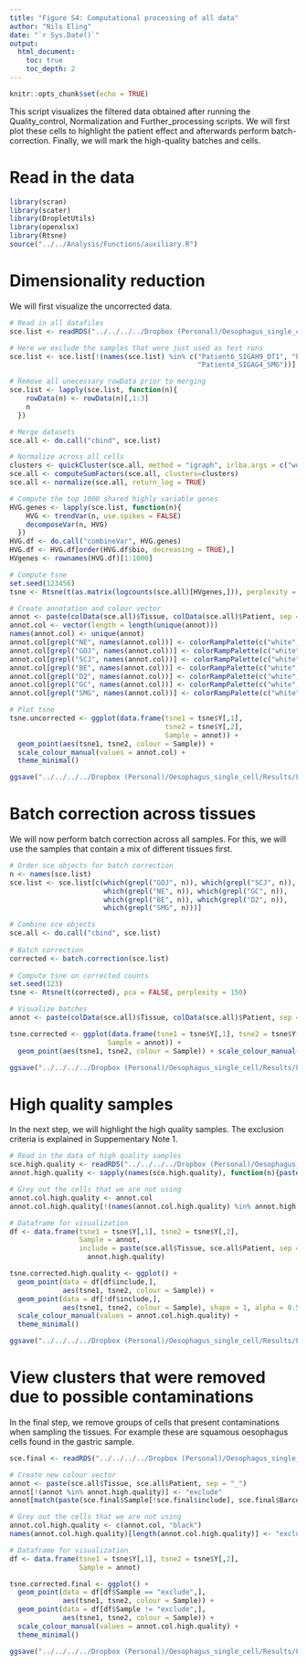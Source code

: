 ```yaml
---
title: "Figure S4: Computational processing of all data"
author: "Nils Eling"
date: "`r Sys.Date()`"
output: 
  html_document:
    toc: true
    toc_depth: 2
---
```


```r
knitr::opts_chunk$set(echo = TRUE)
```

This script visualizes the filtered data obtained after running the Quality_control, Normalization and Further_processing scripts. 
We will first plot these cells to highlight the patient effect and afterwards perform batch-correction.
Finally, we will mark the high-quality batches and cells.

# Read in the data

```r
library(scran)
library(scater)
library(DropletUtils)
library(openxlsx)
library(Rtsne)
source("../../Analysis/Functions/auxiliary.R")
```

# Dimensionality reduction

We will first visualize the uncorrected data.

```r
# Read in all datafiles
sce.list <- readRDS("../../../../Dropbox (Personal)/Oesophagus_single_cell/All_sce.rds")

# Here we exclude the samples that were just used as test runs
sce.list <- sce.list[!(names(sce.list) %in% c("Patient6_SIGAH9_DT1", "Patient6_SIGAG9_GD3",
                                              "Patient4_SIGAG4_SMG"))]

# Remove all unecessary rowData prior to merging
sce.list <- lapply(sce.list, function(n){
    rowData(n) <- rowData(n)[,1:3]
    n
  })

# Merge datasets
sce.all <- do.call("cbind", sce.list)

# Normalize across all cells
clusters <- quickCluster(sce.all, method = "igraph", irlba.args = c("work" = 100))
sce.all <- computeSumFactors(sce.all, clusters=clusters)
sce.all <- normalize(sce.all, return_log = TRUE)

# Compute the top 1000 shared highly variable genes
HVG.genes <- lapply(sce.list, function(n){
    HVG <- trendVar(n, use.spikes = FALSE)
    decomposeVar(n, HVG)
  })
HVG.df <- do.call("combineVar", HVG.genes)
HVG.df <- HVG.df[order(HVG.df$bio, decreasing = TRUE),]
HVgenes <- rownames(HVG.df)[1:1000]

# Compute tsne
set.seed(123456)
tsne <- Rtsne(t(as.matrix(logcounts(sce.all)[HVgenes,])), perplexity = 100)

# Create annotation and colour vector
annot <- paste(colData(sce.all)$Tissue, colData(sce.all)$Patient, sep = "_")
annot.col <- vector(length = length(unique(annot)))
names(annot.col) <- unique(annot)
annot.col[grepl("NE", names(annot.col))] <- colorRampPalette(c("white", "dark red"))(21)[c(5,7,9,11,13,15,17,19,21)]
annot.col[grepl("GOJ", names(annot.col))] <- colorRampPalette(c("white", "#F39B7FFF"))(21)[c(9,11,13,15,17,19,21)]
annot.col[grepl("SCJ", names(annot.col))] <- colorRampPalette(c("white", "#DC0000FF"))(17)[c(13,15,17)]
annot.col[grepl("BE", names(annot.col))] <- colorRampPalette(c("white", "#00A087FF"))(17)[c(5,9,13,17)]
annot.col[grepl("D2", names(annot.col))] <- colorRampPalette(c("white", "#3C5488FF"))(17)[c(5,9,13,17)]
annot.col[grepl("GC", names(annot.col))] <- colorRampPalette(c("white", "#4DBBD5FF"))(25)[c(5,7,9,11,13,15,17,19,21,23,25)]
annot.col[grepl("SMG", names(annot.col))] <- colorRampPalette(c("white", "#B09C85FF"))(17)[c(5,9,13)]

# Plot tsne
tsne.uncorrected <- ggplot(data.frame(tsne1 = tsne$Y[,1], 
                                      tsne2 = tsne$Y[,2], 
                                      Sample = annot)) + 
  geom_point(aes(tsne1, tsne2, colour = Sample)) + 
  scale_colour_manual(values = annot.col) + 
  theme_minimal()

ggsave("../../../../Dropbox (Personal)/Oesophagus_single_cell/Results/Figures/Supplementary_figures/S4/All_data_uncorrected.pdf", tsne.uncorrected, width = 12, height = 7)
```

# Batch correction across tissues

We will now perform batch correction across all samples. 
For this, we will use the samples that contain a mix of different tissues first.

```r
# Order sce objects for batch correction
n <- names(sce.list)
sce.list <- sce.list[c(which(grepl("GOJ", n)), which(grepl("SCJ", n)),
                       which(grepl("NE", n)), which(grepl("GC", n)),
                       which(grepl("BE", n)), which(grepl("D2", n)),
                       which(grepl("SMG", n)))]

# Combine sce objects
sce.all <- do.call("cbind", sce.list)
  
# Batch correction
corrected <- batch.correction(sce.list)
  
# Compute tsne on corrected counts
set.seed(123)
tsne <- Rtsne(t(corrected), pca = FALSE, perplexity = 150)

# Visualize batches
annot <- paste(colData(sce.all)$Tissue, colData(sce.all)$Patient, sep = "_")

tsne.corrected <- ggplot(data.frame(tsne1 = tsne$Y[,1], tsne2 = tsne$Y[,2], 
                        Sample = annot)) + 
  geom_point(aes(tsne1, tsne2, colour = Sample)) + scale_colour_manual(values = annot.col) + theme_minimal()

ggsave("../../../../Dropbox (Personal)/Oesophagus_single_cell/Results/Figures/Supplementary_figures/S4/All_data_corrected.pdf", tsne.corrected, width = 12, height = 7)
```

# High quality samples

In the next step, we will highlight the high quality samples. 
The exclusion criteria is explained in Suppementary Note 1.

```r
# Read in the data of high quality samples
sce.high.quality <- readRDS("../../../../Dropbox (Personal)/Oesophagus_single_cell/High_quality_sce.rds")
annot.high.quality <- sapply(names(sce.high.quality), function(n){paste(unlist(strsplit(n, "_"))[c(3,1)], collapse = "_")})

# Grey out the cells that we are not using
annot.col.high.quality <- annot.col
annot.col.high.quality[!(names(annot.col.high.quality) %in% annot.high.quality)] <- "black"

# Dataframe for visualization
df <- data.frame(tsne1 = tsne$Y[,1], tsne2 = tsne$Y[,2], 
                 Sample = annot,
                 include = paste(sce.all$Tissue, sce.all$Patient, sep = "_") %in%
                   annot.high.quality)

tsne.corrected.high.quality <- ggplot() + 
  geom_point(data = df[df$include,],
             aes(tsne1, tsne2, colour = Sample)) +
  geom_point(data = df[!df$include,],
             aes(tsne1, tsne2, colour = Sample), shape = 1, alpha = 0.5) +
  scale_colour_manual(values = annot.col.high.quality) + 
  theme_minimal()

ggsave("../../../../Dropbox (Personal)/Oesophagus_single_cell/Results/Figures/Supplementary_figures/S4/All_data_corrected_highQuality.pdf", tsne.corrected.high.quality, width = 12, height = 7)
```

# View clusters that were removed due to possible contaminations

In the final step, we remove groups of cells that present contaminations when sampling the tissues.
For example these are squamous oesophagus cells found in the gastric sample.

```r
sce.final <- readRDS("../../../../Dropbox (Personal)/Oesophagus_single_cell/All_corrected_sce.rds")

# Create new colour vector
annot <- paste(sce.all$Tissue, sce.all$Patient, sep = "_")
annot[!(annot %in% annot.high.quality)] <- "exclude"
annot[match(paste(sce.final$Sample[!sce.final$include], sce.final$Barcode[!sce.final$include], sep = "_"), paste(sce.all$Sample, sce.all$Barcode, sep = "_"))] <- "exclude"

# Grey out the cells that we are not using
annot.col.high.quality <- c(annot.col, "black")
names(annot.col.high.quality)[length(annot.col.high.quality)] <- "exclude"

# Dataframe for visualization
df <- data.frame(tsne1 = tsne$Y[,1], tsne2 = tsne$Y[,2], 
                 Sample = annot)

tsne.corrected.final <- ggplot() + 
  geom_point(data = df[df$Sample == "exclude",],
             aes(tsne1, tsne2, colour = Sample)) +
  geom_point(data = df[df$Sample != "exclude",],
             aes(tsne1, tsne2, colour = Sample)) +
  scale_colour_manual(values = annot.col.high.quality) + 
  theme_minimal()

ggsave("../../../../Dropbox (Personal)/Oesophagus_single_cell/Results/Figures/Supplementary_figures/S4/All_data_corrected_final.pdf", tsne.corrected.final, width = 12, height = 7)
```